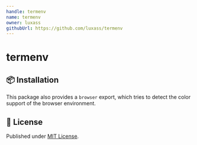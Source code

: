 ```yaml
---
handle: termenv
name: termenv
owner: luxass
githubUrl: https://github.com/luxass/termenv
---
```


# termenv

## 📦 Installation


This package also provides a `browser` export, which tries to detect the color support of the browser environment.

## 📄 License

Published under [MIT License](https://github.com/luxass/termenv/blob/main/LICENSE).
